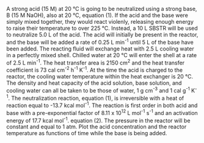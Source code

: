 A strong acid (15 M) at 20 °C is going to be neutralized using a strong base, B (15 M NaOH), also at 20 °C, equation (1). If the acid and the base were simply mixed together, they would react violenly, releasing enough energy to raise their temperature to over 225 °C. Instead, a 10 L SBSTR will be used to neutralize 5.0 L of the acid. The acid will initially be present in the reactor, and the base will be added a rate of 0.25 L min^-1^ until 5 L of the base have been added. The reacting fluid will exchange heat with 2.5 L cooling water in a perfectly mixed shell. Chilled water at 20 °C will enter the shell at a rate of 2.5 L min^-1^. The heat transfer area is 2150 cm^2^ and the heat transfer coefficient is 73 cal cm^-2^ h^-1^ K^-1^. At the time the acid is charged to the reactor, the cooling water temperature within the heat exchanger is 20 °C. The density and heat capacity of the acid solution, base solution, and cooling water can all be taken to be those of water, 1 g cm^-3^ and  1 cal g^-1^ K^-1^. The neutralization reaction, equation (1), is irreversible with a heat of reaction equal to -13.7 kcal mol^-1^. The reaction is first order in both acid and base with a pre-exponential factor of 8.11 x 10^12^ L mol^-1^ s^-1^ and an activation energy of 17.7 kcal mol^-1^. equation (2). The pressure in the reactor will be constant and equal to 1 atm. Plot the acid concentration and the reactor temperature as functions of time while the base is being added.
